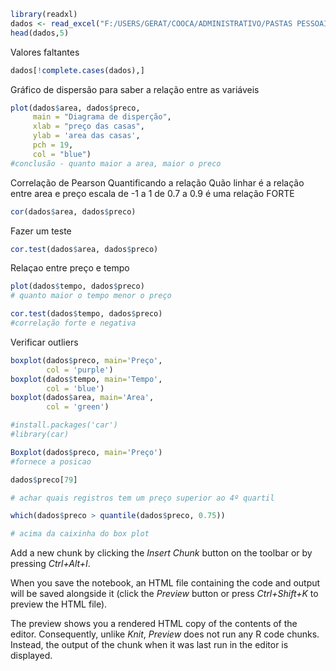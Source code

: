 

```{r}
library(readxl)
dados <- read_excel("F:/USERS/GERAT/COOCA/ADMINISTRATIVO/PASTAS PESSOAIS/Isabel/ALURA/Regressão Linear com R/regressaolinear_r-master/dados.xlsx")
head(dados,5)
```
Valores faltantes
```{r}
dados[!complete.cases(dados),]
```
Gráfico de dispersão para saber a relação entre as variáveis
```{r}
plot(dados$area, dados$preco, 
     main = "Diagrama de disperção", 
     xlab = "preço das casas", 
     ylab = 'area das casas', 
     pch = 19, 
     col = "blue")
#conclusão - quanto maior a area, maior o preco
```
Correlação de Pearson
Quantificando a relação
Quão linhar é a relação entre area e preço 
escala de -1 a 1
de 0.7 a 0.9 é uma relação FORTE
```{r}
cor(dados$area, dados$preco)
```
Fazer um teste
```{r}
cor.test(dados$area, dados$preco)
```
Relaçao entre preço e tempo 
```{r}
plot(dados$tempo, dados$preco)
# quanto maior o tempo menor o preço
```

```{r}
cor.test(dados$tempo, dados$preco)
#correlação forte e negativa
```
Verificar outliers
```{r}
boxplot(dados$preco, main='Preço',
        col = 'purple')
boxplot(dados$tempo, main='Tempo',
        col = 'blue')
boxplot(dados$area, main='Area',
        col = 'green')

```
```{r}
#install.packages('car')
#library(car)
```
```{r}
Boxplot(dados$preco, main='Preço')
#fornece a posicao
```

```{r}
dados$preco[79]
```
```{r}
# achar quais registros tem um preço superior ao 4º quartil

which(dados$preco > quantile(dados$preco, 0.75))

# acima da caixinha do box plot

```

Add a new chunk by clicking the *Insert Chunk* button on the toolbar or by pressing *Ctrl+Alt+I*.

When you save the notebook, an HTML file containing the code and output will be saved alongside it (click the *Preview* button or press *Ctrl+Shift+K* to preview the HTML file).

The preview shows you a rendered HTML copy of the contents of the editor. Consequently, unlike *Knit*, *Preview* does not run any R code chunks. Instead, the output of the chunk when it was last run in the editor is displayed.
